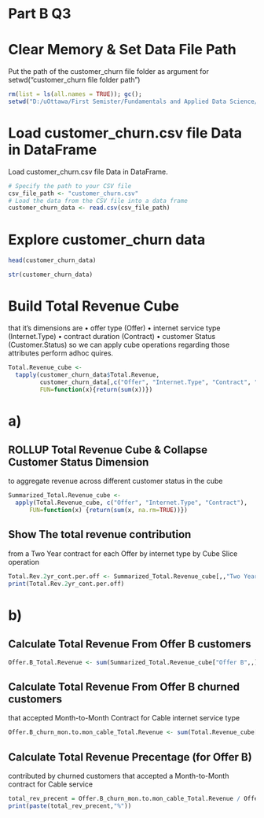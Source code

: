 # Part B Q3
# Clear Memory & Set Data File Path

Put the path of the customer_churn file folder as argument for setwd("customer_churn file folder path")

```r
rm(list = ls(all.names = TRUE)); gc();
setwd("D:/uOttawa/First Semister/Fundamentals and Applied Data Science/Assignment 1/Assignment 1")
```
# Load customer_churn.csv file Data in DataFrame

Load customer_churn.csv file Data in DataFrame.

```r
# Specify the path to your CSV file
csv_file_path <- "customer_churn.csv"
# Load the data from the CSV file into a data frame
customer_churn_data <- read.csv(csv_file_path)
```
# Explore customer_churn data

```r
head(customer_churn_data)
```

```r
str(customer_churn_data)
```
# Build Total Revenue Cube
that it's dimensions are
• offer type            (Offer)
• internet service type (Internet.Type)
• contract duration     (Contract)
• customer Status       (Customer.Status)
so we can apply cube operations regarding those attributes perform adhoc quires.

```r
Total.Revenue_cube <- 
  tapply(customer_churn_data$Total.Revenue, 
         customer_churn_data[,c("Offer", "Internet.Type", "Contract", "Customer.Status")], 
         FUN=function(x){return(sum(x))})
```
# a)
## ROLLUP Total Revenue Cube & Collapse Customer Status Dimension
to aggregate revenue across different customer status in the cube

```r
Summarized_Total.Revenue_cube <-
  apply(Total.Revenue_cube, c("Offer", "Internet.Type", "Contract"),
      FUN=function(x) {return(sum(x, na.rm=TRUE))})
```
## Show The total revenue contribution
from a Two Year contract for each Offer by internet type by Cube Slice operation

```r
Total.Rev.2yr_cont.per.off <- Summarized_Total.Revenue_cube[,,"Two Year"]
print(Total.Rev.2yr_cont.per.off)
```
# b)
## Calculate Total Revenue From Offer B customers

```r
Offer.B_Total.Revenue <- sum(Summarized_Total.Revenue_cube["Offer B",,])
```
## Calculate Total Revenue From Offer B churned customers 
that accepted Month-to-Month Contract for Cable internet service type

```r
Offer.B_churn_mon.to.mon_cable_Total.Revenue <- sum(Total.Revenue_cube["Offer B","Cable","Month-to-Month","Churned"])
```
## Calculate Total Revenue Precentage (for Offer B)
contributed by churned customers that accepted a Month-to-Month contract for Cable service

```r
total_rev_precent = Offer.B_churn_mon.to.mon_cable_Total.Revenue / Offer.B_Total.Revenue * 100
print(paste(total_rev_precent,"%"))
```